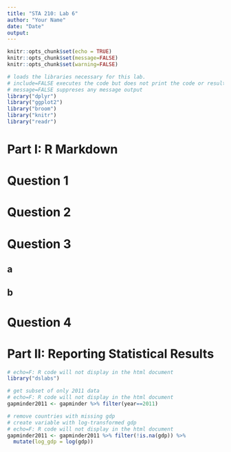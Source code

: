 ```yaml
---
title: "STA 210: Lab 6"
author: "Your Name"
date: "Date"
output: 
---
```


```r
knitr::opts_chunk$set(echo = TRUE)
knitr::opts_chunk$set(message=FALSE)
knitr::opts_chunk$set(warning=FALSE)
```

```r
# loads the libraries necessary for this lab.
# include=FALSE executes the code but does not print the code or resulting output.
# message=FALSE suppreses any message output
library("dplyr")
library("ggplot2")
library("broom")
library("knitr")
library("readr")
```

# Part I: R Markdown

# Question 1

# Question 2

<!-- You will update the YAML header for Question 2. -->


# Question 3

## a


## b


# Question 4



# Part II: Reporting Statistical Results

```r
# echo=F: R code will not display in the html document
library("dslabs")
```



```r
# get subset of only 2011 data
# echo=F: R code will not display in the html document
gapminder2011 <- gapminder %>% filter(year==2011)
```

```r
# remove countries with missing gdp
# create variable with log-transformed gdp
# echo=F: R code will not display in the html document
gapminder2011 <- gapminder2011 %>% filter(!is.na(gdp)) %>% 
  mutate(log_gdp = log(gdp)) 
```


<!-- Use headers to label each section of your analysis. The sections included are  -->

<!-- + Exploratory Data Analysis -->
<!-- + Regression Model  -->
<!-- + Assumptions  -->
<!-- + Additional Work (optional) -->

